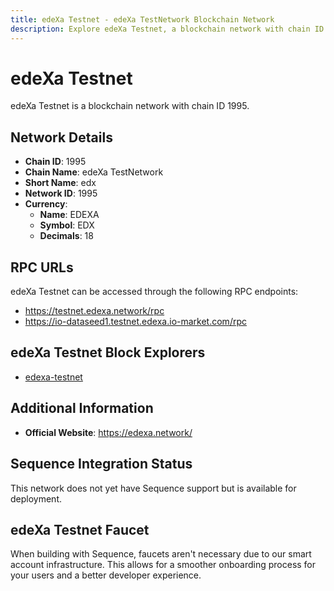 ```yaml
--- 
title: edeXa Testnet - edeXa TestNetwork Blockchain Network
description: Explore edeXa Testnet, a blockchain network with chain ID 1995. Learn about its native currency, EDEXA, and how to interact with the network.
---
```


# edeXa Testnet

edeXa Testnet is a blockchain network with chain ID 1995.

## Network Details

- **Chain ID**: 1995
- **Chain Name**: edeXa TestNetwork
- **Short Name**: edx
- **Network ID**: 1995
- **Currency**: 
  - **Name**: EDEXA
  - **Symbol**: EDX
  - **Decimals**: 18

## RPC URLs

edeXa Testnet can be accessed through the following RPC endpoints:

- https://testnet.edexa.network/rpc
- https://io-dataseed1.testnet.edexa.io-market.com/rpc

## edeXa Testnet Block Explorers

- [edexa-testnet](https://explorer.testnet.edexa.network)

## Additional Information

- **Official Website**: https://edexa.network/

## Sequence Integration Status

This network does not yet have Sequence support but is available for deployment.

## edeXa Testnet Faucet

When building with Sequence, faucets aren't necessary due to our smart account infrastructure. This allows for a smoother onboarding process for your users and a better developer experience.
